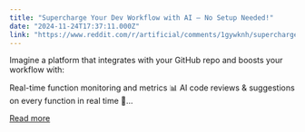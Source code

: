 ```yaml
---
title: "Supercharge Your Dev Workflow with AI – No Setup Needed!"
date: "2024-11-24T17:37:11.000Z"
link: "https://www.reddit.com/r/artificial/comments/1gywknh/supercharge_your_dev_workflow_with_ai_no_setup/"
---
```


Imagine a platform that integrates with your GitHub repo and boosts your workflow with:
  
Real-time function monitoring and metrics 📊
 AI code reviews & suggestions on every function in real time 🤖...

[Read more](https://www.reddit.com/r/artificial/comments/1gywknh/supercharge_your_dev_workflow_with_ai_no_setup/)
